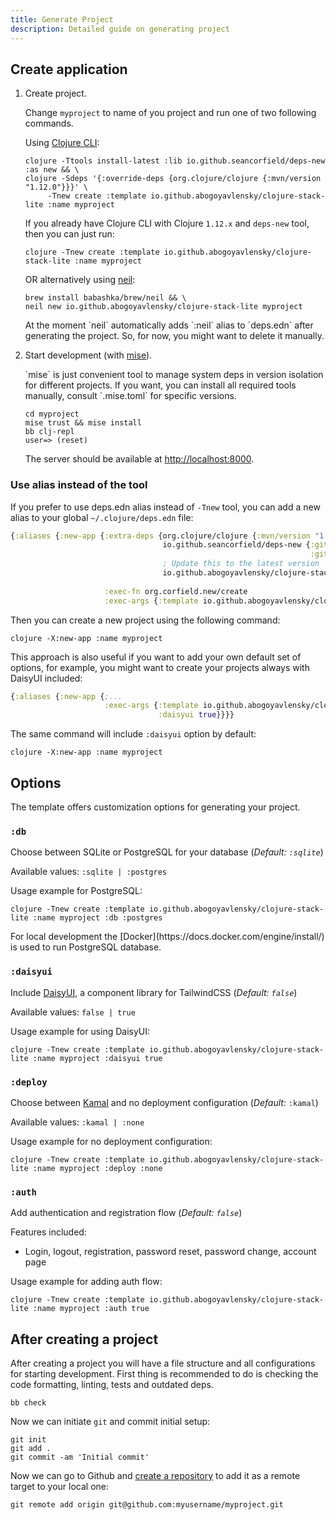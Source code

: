 ```yaml
---
title: Generate Project
description: Detailed guide on generating project
---
```


## Create application

1. Create project.

   Change `myproject` to name of you project and run one of two following commands.

   Using [Clojure CLI](https://clojure.org/guides/install_clojure):

   ```shell
   clojure -Ttools install-latest :lib io.github.seancorfield/deps-new :as new && \
   clojure -Sdeps '{:override-deps {org.clojure/clojure {:mvn/version "1.12.0"}}}' \
        -Tnew create :template io.github.abogoyavlensky/clojure-stack-lite :name myproject
   ```

   If you already have Clojure CLI with Clojure `1.12.x` and `deps-new` tool, then you can just run:

   ```shell
   clojure -Tnew create :template io.github.abogoyavlensky/clojure-stack-lite :name myproject
   ```

   OR alternatively using [neil](https://github.com/babashka/neil):

   ```shell
   brew install babashka/brew/neil && \
   neil new io.github.abogoyavlensky/clojure-stack-lite myproject
   ```
   <Callout type="warn">
     At the moment `neil` automatically adds `:neil` alias to `deps.edn` after generating the project.
     So, for now, you might want to delete it manually.
   </Callout>

2. Start development (with [mise](https://mise.jdx.dev/getting-started.html)).

   <Callout type="info">
     `mise` is just convenient tool to manage system deps in version isolation for different projects.
     If you want, you can install all required tools manually, consult `.mise.toml` for specific versions.
   </Callout>

   ```shell
   cd myproject
   mise trust && mise install
   bb clj-repl
   user=> (reset)
   ```

   The server should be available at [http://localhost:8000](http://localhost:8000).

### Use alias instead of the tool

If you prefer to use deps.edn alias instead of `-Tnew` tool, you can add a new alias to your global `~/.clojure/deps.edn` file:

```clojure
{:aliases {:new-app {:extra-deps {org.clojure/clojure {:mvn/version "1.12.0"}
                                  io.github.seancorfield/deps-new {:git/tag "v0.8.0"
                                                                   :git/sha "2f96530"}
                                  ; Update this to the latest version
                                  io.github.abogoyavlensky/clojure-stack-lite {:git/tag "0.1.1"
                                                                               :git/sha "95461b6"}}
                     :exec-fn org.corfield.new/create
                     :exec-args {:template io.github.abogoyavlensky/clojure-stack-lite}}}}
```

Then you can create a new project using the following command:

```shell
clojure -X:new-app :name myproject
```

This approach is also useful if you want to add your own default set of options, for example,
you might want to create your projects always with DaisyUI included:

```clojure
{:aliases {:new-app {;...
                     :exec-args {:template io.github.abogoyavlensky/clojure-stack-lite
                                 :daisyui true}}}}
```

The same command will include `:daisyui` option by default:

```shell
clojure -X:new-app :name myproject
```

## Options

The template offers customization options for generating your project.

### `:db`

Choose between SQLite or PostgreSQL for your database (*Default: `:sqlite`*)

Available values: `:sqlite | :postgres`

Usage example for PostgreSQL:

```shell
clojure -Tnew create :template io.github.abogoyavlensky/clojure-stack-lite :name myproject :db :postgres
```

<Callout type="info">
    For local development the [Docker](https://docs.docker.com/engine/install/) is used to run PostgreSQL database.
</Callout>


### `:daisyui`

Include [DaisyUI](https://daisyui.com/), a component library for TailwindCSS (*Default: `false`*)

Available values: `false | true`

Usage example for using DaisyUI:

```shell
clojure -Tnew create :template io.github.abogoyavlensky/clojure-stack-lite :name myproject :daisyui true
```

### `:deploy`

Choose between [Kamal](https://kamal-deploy.org/) and no deployment configuration (*Default:* `:kamal`)

Available values: `:kamal | :none`

Usage example for no deployment configuration:

```shell
clojure -Tnew create :template io.github.abogoyavlensky/clojure-stack-lite :name myproject :deploy :none
```

### `:auth`

Add authentication and registration flow (*Default: `false`*)

Features included:
 - Login, logout, registration, password reset, password change, account page

Usage example for adding auth flow:

```shell
clojure -Tnew create :template io.github.abogoyavlensky/clojure-stack-lite :name myproject :auth true
```

## After creating a project

After creating a project you will have a file structure and all configurations for starting development.
First thing is recommended to do is checking the code formatting, linting, tests and outdated deps.

```shell
bb check
```

Now we can initiate `git` and commit initial setup:

```shell
git init
git add .
git commit -am 'Initial commit'
```

Now we can go to Github and [create a repository](https://docs.github.com/en/repositories/creating-and-managing-repositories/creating-a-new-repository)
to add it as a remote target to your local one:

```shell
git remote add origin git@github.com:myusername/myproject.git
```
